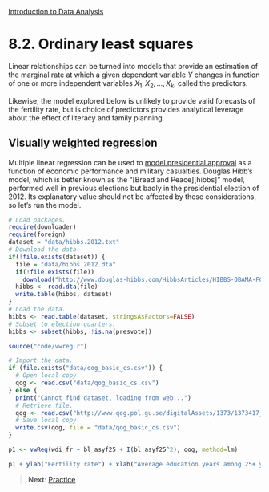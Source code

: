 <style>@import url(style.css);</style>
[Introduction to Data Analysis](index.html "Course index")

# 8.2. Ordinary least squares

[kenworthy]: http://lanekenworthy.net/2008/02/03/bread-peace-and-the-2008-election/

Linear relationships can be turned into models that provide an estimation of the marginal rate at which a given dependent variable $Y$ changes in function of one or more independent variables $X_1, X_2, ..., X_k$, called the predictors. 

Likewise, the model explored below is unlikely to provide valid forecasts of the fertility rate, but is choice of predictors provides analytical leverage about the effect of literacy and family planning.

<!--
Some of the general ideas that emerge at that stage are:

1. The logic of "ordinary least squares" makes visual as well as statistical sense. The visual idea of OLS is that we are trying to find a way to get a straight line that goes through the data points by coming as close to possible to all of them on average.
2. The extended logic behind that is to make all data points on a scatterplot form a horizontal straight line by using a mathematical transformation of the *y*-axis into a function of the *x*-axis. That is basically what a model does from a visual perspective.
3. Finally, the logic of minimizing the distance between the line and the data points implies that the true result of a model is never the model on its own, but the combination of the line and the data points.

So you can see that a lot about statistical modelling can be translated into visual terms without deviating too much from canonical terminology. Let's take a look at R code to run linear regression models. -->

## Visually weighted regression

Multiple linear regression can be used to [model presidential approval][kenworthy] as a function of economic performance and military casualties. Douglas Hibb's model, which is better known as the "[Bread and Peace][hibbs]" model, performed well in previous elections but badly in the presidential election of 2012. Its explanatory value should not be affected by these considerations, so let's run the model.

```r
# Load packages.
require(downloader)
require(foreign)
dataset = "data/hibbs.2012.txt"
# Download the data.
if(!file.exists(dataset)) {
  file = "data/hibbs.2012.dta"
  if(!file.exists(file))
    download("http://www.douglas-hibbs.com/HibbsArticles/HIBBS-OBAMA-FORECAST-27July2012-WEBPOST.dta", file)
  hibbs <- read.dta(file)
  write.table(hibbs, dataset)
}
# Load the data.
hibbs <- read.table(dataset, stringsAsFactors=FALSE)
# Subset to election quarters.
hibbs <- subset(hibbs, !is.na(presvote))
```

```r
source("code/vwreg.r")
```

```r
# Import the data.
if (file.exists("data/qog_basic_cs.csv")) {
  # Open local copy.
  qog <- read.csv("data/qog_basic_cs.csv")
} else {
  print("Cannot find dataset, loading from web...")
  # Retrieve file.
  qog <- read.csv("http://www.qog.pol.gu.se/digitalAssets/1373/1373417_qog_basic_cs_csv_120608.csv", header = FALSE)
  # Save local copy.
  write.csv(qog, file = "data/qog_basic_cs.csv")
}

p1 <- vwReg(wdi_fr ~ bl_asyf25 + I(bl_asyf25^2), qog, method=lm)

p1 + ylab("Fertility rate") + xlab("Average education years among 25+ year-old females")
```

> __Next__: [Practice](083_practice.html)
